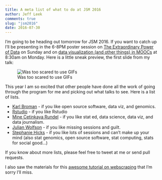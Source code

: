 ```yaml
---
title: A meta list of what to do at JSM 2016
author: Jeff Leek
comments: true
slug: "jsm2016"
date: 2016-07-30
---
```


I'm going to be heading out tomorrow for JSM 2016. If you want to catch up I'll be presenting in the 6-8PM poster session on [The Extraordinary Power of Data](https://www.amstat.org/meetings/jsm/2016/onlineprogram/ActivityDetails.cfm?SessionID=213079) on Sunday and on [data visualization (and other things) in MOOCs](https://www.amstat.org/meetings/jsm/2016/onlineprogram/ActivityDetails.cfm?SessionID=212543) at 8:30am on Monday. Here is a little sneak preview, the first slide from my talk:

![Was too scared to use GIFs](https://raw.githubusercontent.com/simplystats/simplystats.github.io/master/_images/firstslide.jpg)

This year  I am so excited that other people have done all the work of going through the program for me and picking out what talks to see. Here is a list of lists. 

* [Karl Broman](https://kbroman.wordpress.com/2016/07/27/my-jsm-2016-itinerary/) - if you like open source software, data viz, and genomics. 
* [Rstudio](https://blog.rstudio.org/2016/07/19/discover-r-and-rstudio-at-jsm-2016-chicago/)  - if you like Rstudio
* [Mine Cetinkaya Rundel](http://citizen-statistician.org/2016/07/29/my-jsm2016-itinerary/) - if you like stat ed, data science, data viz, and data journalism. 
* [Julian Wolfson](https://twitter.com/DrJWolfson/status/758990552754827264) - if you like missing sessions and guilt. 
* [Stephanie Hicks](https://github.com/stephaniehicks/classroomNotes/blob/master/conferences/JSM2016.md) - if you like lots of sessions and can't make up your mind (also stat genomics, open source software, stat computing, stats for social good...)

If you know about more lists, please feel free to tweet at me or send pull requests. 

I also saw the materials for this [awesome tutorial on webscraping](https://github.com/simonmunzert/rscraping-jsm-2016) that I'm sorry I'll miss. 

